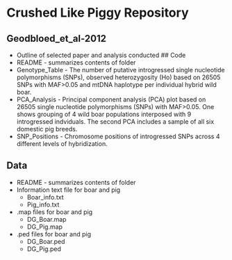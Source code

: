 # Crushed Like Piggy Repository 
## Geodbloed_et_al-2012
  * Outline of selected paper and analysis conducted
## Code 
  * README - summarizes contents of folder
  * Genotype_Table - The number of putative introgressed single nucleotide polymorphisms (SNPs), observed heterozygosity (Ho) based on 26505 SNPs with MAF>0.05 and mtDNA haplotype per individual hybrid wild boar.
  * PCA_Analysis - Principal component analysis (PCA) plot based on 26505 single nucleotide polymorphisms (SNPs) with MAF>0.05. One shows grouping of 4 wild boar populations interposed with 9 introgressed indviduals. The second PCA includes a sample of all six domestic pig breeds.
  * SNP_Positions - Chromosome positions of introgressed SNPs across 4 different levels of hybridization.
  
## Data
  * README - summarizes contents of folder
  * Information text file for boar and pig
    * Boar_info.txt
    * Pig_info.txt
  * .map files for boar and pig
    * DG_Boar.map
    * DG_Pig.map
  * .ped files for boar and pig
    * DG_Boar.ped
    * DG_Pig.ped


